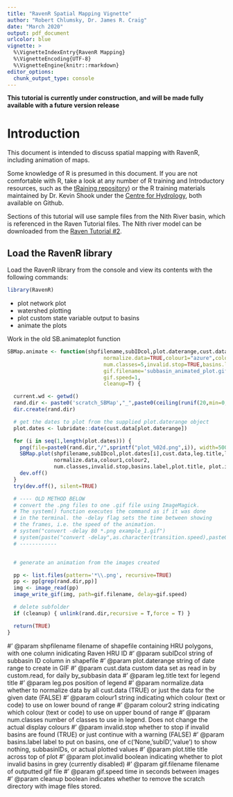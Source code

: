 ```yaml
---
title: "RavenR Spatial Mapping Vignette"
author: "Robert Chlumsky, Dr. James R. Craig"
date: "March 2020"
output: pdf_document
urlcolor: blue
vignette: >
  %\VignetteIndexEntry{RavenR Mapping}
  %\VignetteEncoding{UTF-8}
  %\VignetteEngine{knitr::rmarkdown}
editor_options: 
  chunk_output_type: console
---
```


**This tutorial is currently under construction, and will be made fully available with a future version release**

# Introduction

This document is intended to discuss spatial mapping with RavenR, including animation of maps.

Some knowledge of R is presumed in this document. If you are not comfortable with R, take a look at any number of R training and Introductory resources, such as the [tRaining repository](https://github.com/rchlumsk/tRaining)) or the R training materials maintained by Dr. Kevin Shook under the [Centre for Hydrology](https://github.com/CentreForHydrology), both available on Github. 

Sections of this tutorial will use sample files from the Nith River basin, which is referenced in the Raven Tutorial files. The Nith river model can be downloaded from the  [Raven Tutorial #2](http://www.civil.uwaterloo.ca/jrcraig/Raven/Downloads.html).

## Load the RavenR library

Load the RavenR library from the console and view its contents with the following commands:

```r
library(RavenR)
```

* plot network plot
* watershed plotting
* plot custom state variable output to basins
* animate the plots


Work in the old SB.animateplot function

```r
SBMap.animate <- function(shpfilename,subIDcol,plot.daterange,cust.data,leg.title='Legend',leg.pos='bottomleft',
                               normalize.data=TRUE,colour1="azure",colour2="white",
                               num.classes=5,invalid.stop=TRUE,basins.label='subID',plot.title='',plot.invalid=F,
                               gif.filename='subbasin_animated_plot.gif',
                               gif.speed=1,
                               cleanup=T) {

  current.wd <- getwd()
  rand.dir <- paste0('scratch_SBMap',"_",paste0(ceiling(runif(20,min=0,max=10)),collapse=""))
  dir.create(rand.dir)

  # get the dates to plot from the supplied plot.daterange object
  plot.dates <- lubridate::date(cust.data[plot.daterange])

  for (i in seq(1,length(plot.dates))) {
    png(file=paste0(rand.dir,"/",sprintf("plot_%02d.png",i)), width=500, height=500)
    SBMap.plot(shpfilename,subIDcol,plot.dates[i],cust.data,leg.title,leg.pos,
               normalize.data,colour1,colour2,
               num.classes,invalid.stop,basins.label,plot.title, plot.invalid)
    dev.off()
  }
  try(dev.off(), silent=TRUE)

  # ---- OLD METHOD BELOW
  # convert the .png files to one .gif file using ImageMagick.
  # The system() function executes the command as if it was done
  # in the terminal. the -delay flag sets the time between showing
  # the frames, i.e. the speed of the animation.
  # system("convert -delay 80 *.png example_1.gif")
  # system(paste("convert -delay",as.character(transition.speed),paste0(rand.dir,"/","*.png"),gif.filename))
  # ------------


  # generate an animation from the images created

  pp <- list.files(pattern='*\\.png', recursive=TRUE)
  pp <- pp[grep(rand.dir,pp)]
  img <- image_read(pp)
  image_write_gif(img, path=gif.filename, delay=gif.speed)

  # delete subfolder
  if (cleanup) { unlink(rand.dir,recursive = T,force = T) }

  return(TRUE)
}
```


#' @param shpfilename filename of shapefile containing HRU polygons, with one column inidicating Raven HRU ID
#' @param subIDcol string of subbasin ID column in shapefile
#' @param plot.daterange string of date range to create in GIF
#' @param cust.data custom data set as read in by custom.read, for daily by_subbasin data
#' @param leg.title text for legend title
#' @param leg.pos position of legend
#' @param normalize.data whether to normalize data by all cust.data (TRUE) or just the data for the given date (FALSE)
#' @param colour1 string indicating which colour (text or code) to use on lower bound of range
#' @param colour2 string indicating which colour (text or code) to use on upper bound of range
#' @param num.classes number of classes to use in legend. Does not change the actual display colours
#' @param invalid.stop whether to stop if invalid basins are found (TRUE) or just continue with a warning (FALSE)
#' @param basins.label label to put on basins, one of c('None,'subID','value') to show nothing, subbasinIDs, or actual plotted values
#' @param plot.title title across top of plot
#' @param plot.invalid boolean indicating whether to plot invalid basins in grey (currently disabled)
#' @param gif.filename filename of outputted gif file
#' @param gif.speed time in seconds between images
#' @param cleanup boolean indicates whether to remove the scratch directory with image files stored.

